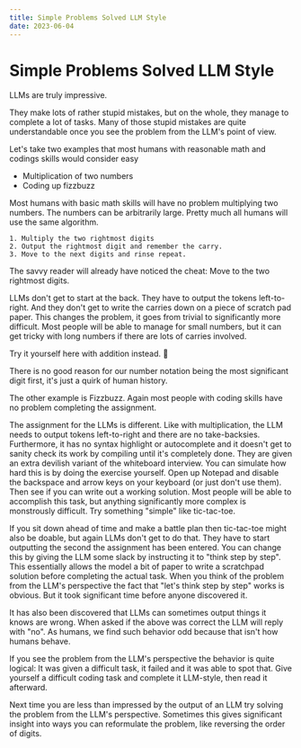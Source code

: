 ```yaml
---
title: Simple Problems Solved LLM Style
date: 2023-06-04
---
```



# Simple Problems Solved LLM Style

LLMs are truly impressive.

They make lots of rather stupid mistakes, but on the whole, they manage to complete a lot of tasks.
Many of those stupid mistakes are quite understandable once you see the problem from the LLM's point of view.

Let's take two examples that most humans with reasonable math and codings skills would consider easy
- Multiplication of two numbers
- Coding up fizzbuzz


Most humans with basic math skills will have no problem multiplying two numbers.
The numbers can be arbitrarily large.
Pretty much all humans will use the same algorithm.

```
1. Multiply the two rightmost digits
2. Output the rightmost digit and remember the carry. 
3. Move to the next digits and rinse repeat.
```

The savvy reader will already have noticed the cheat: Move to the two rightmost digits.

LLMs don't get to start at the back. They have to output the tokens left-to-right. 
And they don't get to write the carries down on a piece of scratch pad paper.
This changes the problem, it goes from trivial to significantly more difficult.
Most people will be able to manage for small numbers, but it can get tricky with long numbers if there are lots of carries involved.

Try it yourself here with addition instead. 🤖

<LLMStyleAddition />

There is no good reason for our number notation being the most significant digit first, it's just a quirk of human history.

The other example is Fizzbuzz.
Again most people with coding skills have no problem completing the assignment.

The assignment for the LLMs is different.
Like with multiplication, the LLM needs to output tokens left-to-right and there are no take-backsies.
Furthermore, it has no syntax highlight or autocomplete and it doesn't get to sanity check its work by compiling until it's completely done.
They are given an extra devilish variant of the whiteboard interview.
You can simulate how hard this is by doing the exercise yourself.
Open up Notepad and disable the backspace and arrow keys on your keyboard (or just don't use them).
Then see if you can write out a working solution.
Most people will be able to accomplish this task, but anything significantly more complex is monstrously difficult.
Try something "simple" like tic-tac-toe.

If you sit down ahead of time and make a battle plan then tic-tac-toe might also be doable, but again LLMs don't get to do that.
They have to start outputting the second the assignment has been entered.
You can change this by giving the LLM some slack by instructing it to "think step by step".
This essentially allows the model a bit of paper to write a scratchpad solution before completing the actual task.
When you think of the problem from the LLM's perspective the fact that "let's think step by step" works is obvious.
But it took significant time before anyone discovered it.

It has also been discovered that LLMs can sometimes output things it knows are wrong.
When asked if the above was correct the LLM will reply with "no".
As humans, we find such behavior odd because that isn't how humans behave.

If you see the problem from the LLM's perspective the behavior is quite logical: It was given a difficult task, it failed and it was able to spot that.
Give yourself a difficult coding task and complete it LLM-style, then read it afterward.

Next time you are less than impressed by the output of an LLM try solving the problem from the LLM's perspective. 
Sometimes this gives significant insight into ways you can reformulate the problem, like reversing the order of digits. 